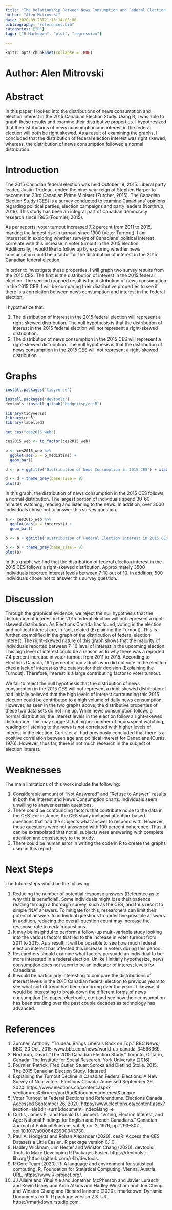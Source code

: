```yaml
---
title: "The Relationship Between News Consumption and Federal Election Interest"
author: "Alen Mitrovski"
date: 2020-09-23T21:13:14-05:00
bibliography: "references.bib" 
categories: ["R"]
tags: ["R Markdown", "plot", "regression"]

---
```


```r
knitr::opts_chunk$set(collapse = TRUE)
```

# Author: Alen Mitrovski

# Abstract

In this paper, I looked into the distributions of news consumption and election interest in the 2015 Canadian Election Study. Using R, I was able to graph these results and examine their distributive properties. I hypothesized that the distributions of news consumption and interest in the federal election will both be right skewed. As a result of examining the graphs, I concluded that the distribution of federal election interest was right skewed, whereas, the distribution of news consumption followed a normal distribution.

# Introduction

The 2015 Canadian federal election was held October 19, 2015. Liberal party leader, Justin Trudeau, ended the nine-year reign of Stephen Harper to become the 23rd Canadian Prime Minister (Zurcher, 2015). The Canadian Election Study (CES) is a survey conducted to examine Canadians’ opinions regarding political parties, election campaigns and party leaders (Northrup, 2016). This study has been an integral part of Canadian democracy research since 1965 (Fournier, 2015). 

As per reports, voter turnout increased 7.2 percent from 2011 to 2015, marking the largest rise in turnout since 1900 (Voter Turnout). I am interested in exploring whether surveys of Canadians’ political interest correlate with this increase in voter turnout in the 2015 election. Additionally, I would like to follow up by exploring whether news consumption could be a factor for the distribution of interest in the 2015 Canadian federal election. 

In order to investigate these properties, I will graph two survey results from the 2015 CES. The first is the distribution of interest in the 2015 federal election. The second graphed result is the distribution of news consumption in the 2015 CES. I will be comparing their distributive properties to see if there is a correlation between news consumption and interest in the federal election.

I hypothesize that:
  
  1.	The distribution of interest in the 2015 federal election will represent a right-skewed distribution. The null hypothesis is that the distribution of interest in the 2015 federal election will not represent a right-skewed distribution. 
  2.	The distribution of news consumption in the 2015 CES will represent a right-skewed distribution. The null hypothesis is that the distribution of news consumption in the 2015 CES  will not represent a right-skewed distribution. 
  
# Graphs

```r
install.packages("tidyverse")

install.packages("devtools") 
devtools::install_github("hodgettsp/cesR")

library(tidyverse)
library(cesR)
library(labelled)

get_ces("ces2015_web")

ces2015_web <- to_factor(ces2015_web)
```


```r
p <- ces2015_web %>% 
  ggplot(aes(x = p_mediatim)) + 
  geom_bar()

d <- p + ggtitle("Distribution of News Consumption in 2015 CES") + xlab("Dialy Time Spent") + ylab("Individuals")

d <- d + theme_grey(base_size = 8)
plot(d)

```
  
In this graph, the distribution of news consumption in the 2015 CES follows a normal distribution. The largest portion of individuals spend 30-60 minutes watching, reading and listening to the news. In addition, over 3000 individuals chose not to answer this survey question.   
  
```r
a <- ces2015_web %>% 
  ggplot(aes(x = interest)) + 
  geom_bar()

b <- a + ggtitle("Distribution of Federal Election Interest in 2015 CES") + xlab("Level of Interest") + ylab("Individuals")

b <- b + theme_grey(base_size = 8)
plot(b)
```  
  
In this graph, we find that the distribution of federal election interest in the 2015 CES follows a right-skewed distribution. Approximately 3500 individuals reported interest levels between 7-10 out of 10. In addition, 500 individuals chose not to answer this survey question.   
  
# Discussion

Through the graphical evidence, we reject the null hypothesis that the distribution of interest in the 2015 federal election will not represent a right-skewed distribution. As Elections Canada has found, voting in the election and political interest are, in fact, related (Explaining the Turnout). This is further exemplified in the graph of the distribution of federal election interest. The right-skewed nature of this graph shows that the majority of individuals reported between 7-10 level of interest in the upcoming election. This high level of interest could be a reason as to why there was a reported 7.4 percent increase in voter turnout from 2011 to 2015. According to Elections Canada, 16.1 percent of individuals who did not vote in the election cited a lack of interest as the catalyst for their decision (Explaining the Turnout). Therefore, interest is a large contributing factor to voter turnout. 

We fail to reject the null hypothesis that the distribution of news consumption in the 2015 CES will not represent a right-skewed distribution. I had initially believed that the high levels of interest surrounding this 2015 election could be contributed to a high volume of daily news consumption. However, as seen in the two graphs above, the distributive properties of these two data sets do not line up. While news consumption follows a normal distribution, the interest levels in the election follow a right-skewed distribution. This may suggest that higher number of hours spent watching, reading or listening to the news is not correlated with higher levels of interest in the election. Curtis et al. had previously concluded that there is a positive correlation between age and political interest for Canadians (Curtis, 1976). However, thus far, there is not much research in the subject of election interest. 


# Weaknesses

The main limitations of this work include the following:

  1.	Considerable amount of “Not Answered” and “Refuse to Answer” results in both the Interest and News Consumption charts. Individuals seem unwilling to answer certain questions. 
  2.	There could be confounding factors that contribute noise to the data in the CES. For instance, the CES study included attention-based questions that told the subjects what answer to respond with. However, these questions were not answered with 100 percent coherence. Thus, it can be extrapolated that not all subjects were answering with complete attention and consistency to the study. 
  3.	There could be human error in writing the code in R to create the graphs used in this report. 
  
# Next Steps 

The future steps would be the following:

  1.	Reducing the number of potential response answers (Reference as to why this is beneficial). Some individuals might lose their patience reading through a thorough survey, such as the CES, and thus resort to simple “NA” answers. To mitigate for this, researchers can limit their potential answers to individual questions to under five possible answers. In addition, reducing the overall question count may increase the response rate to certain questions.  
  2.	It may be insightful to perform a follow-up multi-variable study looking into the various factors that led to the increase in voter turnout from 2011 to 2015. As a result, it will be possible to see how much federal election interest has affected this increase in voters during this period.  
  3.	Researchers should examine what factors persuade an individual to be more interested in a federal election. Unlike I initially hypothesize, news consumption does not seem to be an indicator of interest levels for Canadians. 
  4.	It would be particularly interesting to compare the distributions of interest levels in the 2015 Canadian federal election to previous years to see what sort of trend has been occurring over the years. Likewise, it would be interesting to break down the different forms of news consumption (ie. paper, electronic, etc.) and see how their consumption has been trending over the past couple decades as technology has advanced. 

# References

  1.	Zurcher, Anthony. “Trudeau Brings Liberals Back on Top.” BBC News, BBC, 20 Oct. 2015, www.bbc.com/news/world-us-canada-34566369.
  2.	Northrup, David. "The 2015 Canadian Election Study." Toronto, Ontario, Canada: The Institute for Social Research, York University (2016).
  3.	Fournier, Patrick, Fred Cutler, Stuart Soroka and Dietlind Stolle. 2015. The 2015 Canadian Election Study. [dataset]
  4.	Explaining the Turnout Decline in Canadian Federal Elections: A New Survey of Non-voters. Elections Canada. Accessed September 26, 2020. https://www.elections.ca/content.aspx?section=res&dir=rec/part/tud&document=interest&lang=e
  5.	Voter Turnout at Federal Elections and Referendums. Elections Canada. Accessed September 26, 2020. https://www.elections.ca/content.aspx?section=ele&dir=turn&document=index&lang=e
  6.	Curtis, James E., and Ronald D. Lambert. “Voting, Election Interest, and Age: National Findings for English and French Canadians.” Canadian Journal of Political Science, vol. 9, no. 2, 1976, pp. 293–307., doi:10.1017/s0008423900043730.
  7.	Paul A. Hodgetts and Rohan Alexander (2020). cesR: Access the CES Datasets a Little Easier.. R package version 0.1.0.
  8.	Hadley Wickham, Jim Hester and Winston Chang (2020). devtools: Tools to Make Developing R Packages Easier. https://devtools.r-lib.org/,https://github.com/r-lib/devtools.
  9.	R Core Team (2020). R: A language and environment for statistical computing. R, Foundation for Statistical Computing, Vienna, Austria. URL, https://www.R-project.org/.
  10.	JJ Allaire and Yihui Xie and Jonathan McPherson and Javier Luraschi and Kevin Ushey and Aron Atkins and Hadley Wickham and Joe Cheng and Winston Chang and Richard Iannone (2020). rmarkdown: Dynamic Documents for R. R package version 2.3. URL https://rmarkdown.rstudio.com.

